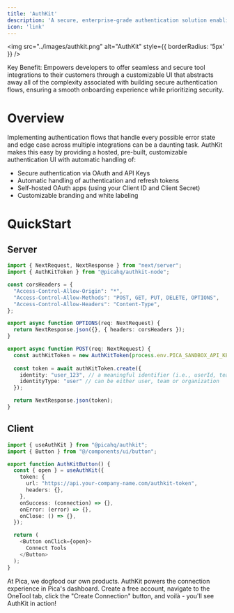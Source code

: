 ```yaml
---
title: 'AuthKit'
description: 'A secure, enterprise-grade authentication solution enabling seamless integration of third-party tools and services. Built for organizations requiring robust security, compliance, and scalability.'
icon: 'link'
---
```


<img
  src="../images/authkit.png"
  alt="AuthKit"
  style={{ borderRadius: '5px' }}
/>

<Tip>
Key Benefit: Empowers developers to offer seamless and secure tool integrations to their customers through a customizable UI that abstracts away all of the complexity associated with building secure authentication flows, ensuring a smooth onboarding experience while prioritizing security.
</Tip>

# Overview

Implementing authentication flows that handle every possible error state and edge case across multiple integrations can be a daunting task. AuthKit makes this easy by providing a hosted, pre-built, customizable authentication UI with automatic handling of:

- Secure authentication via OAuth and API Keys
- Automatic handling of authentication and refresh tokens
- Self-hosted OAuth apps (using your Client ID and Client Secret)
- Customizable branding and white labeling

# QuickStart

## Server

```typescript
import { NextRequest, NextResponse } from "next/server";
import { AuthKitToken } from "@picahq/authkit-node";

const corsHeaders = {
  "Access-Control-Allow-Origin": "*",
  "Access-Control-Allow-Methods": "POST, GET, PUT, DELETE, OPTIONS",
  "Access-Control-Allow-Headers": "Content-Type",
};

export async function OPTIONS(req: NextRequest) {
  return NextResponse.json({}, { headers: corsHeaders });
}

export async function POST(req: NextRequest) {
  const authKitToken = new AuthKitToken(process.env.PICA_SANDBOX_API_KEY as string);
  
  const token = await authKitToken.create({
    identity: "user_123", // a meaningful identifier (i.e., userId, teamId or organizationId)
    identityType: "user" // can be either user, team or organization
  });

  return NextResponse.json(token);
}
```

## Client

```typescript
import { useAuthKit } from "@picahq/authkit";
import { Button } from "@/components/ui/button";

export function AuthKitButton() {
  const { open } = useAuthKit({
    token: {
      url: "https://api.your-company-name.com/authkit-token",
      headers: {},
    },
    onSuccess: (connection) => {},
    onError: (error) => {},
    onClose: () => {},
  });

  return (
    <Button onClick={open}>
      Connect Tools
    </Button>
  );
}
```

<Info>
At Pica, we dogfood our own products. AuthKit powers the connection experience in Pica's dashboard. Create a free account, navigate to the OneTool tab, click the "Create Connection" button, and voilà - you'll see AuthKit in action!
</Info>